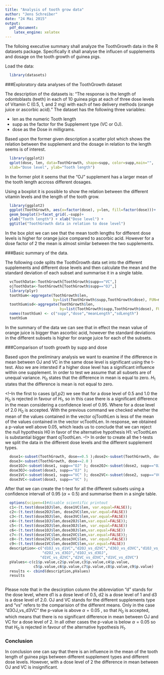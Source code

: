 ```yaml
---
title: "Analysis of tooth grow data"
author: "Jens Schreiber"
date: "24 Mai 2015"
output:
  pdf_document:
    latex_engine: xelatex
---
```


The folloing executive summary shall analyze the ToothGrowth data in the R datasets package. Specifically it shall analyse the influcen of supplements and dosage on the tooth growth of guinea pigs.

Load the data:

```r
  library(datasets)
```

###Exploratory data analyses of the ToothGrowth dataset

The description of the datasets is: "The response is the length of odontoblasts (teeth) in each of 10 guinea pigs at each of three dose levels of Vitamin C (0.5, 1, and 2 mg) with each of two delivery methods (orange juice or ascorbic acid)."
The dataset has the following three variables:

+ len	as the numeric	Tooth length
+ supp as the factor for the Supplement type (VC or OJ).
+ dose as the Dose in milligrams.

Based upon the former given description a scatter plot which shows the relation between the supplement and the dosage in relation to the length seems is of interest.

```r
  library(ggplot2)
  qplot(dose, len, data=ToothGrowth, shape=supp, color=supp,main="",
  xlab="Dose level", ylab="Tooth length")  
```

In the former plot it seems that the "OJ" supplement has a larger mean of the tooth length accross different dosages.

Using a boxplot it is possible to show the relation between the different vitamin levels and the length of the tooth grow.

```r
  library(ggplot2)
  ggplot(ToothGrowth, aes(x=factor(dose), y=len, fill=factor(dose)))+
  geom_boxplot()+facet_grid(.~supp)+
  ylab("Tooth length") + xlab("Dose level") +
  ggtitle("ToothGrowth data in relation to dose level")
```

In the box plot we can see that the mean tooth lengths for different dose levels is higher for orange juice compared to  ascorbic acid. However for a dose factor of 2 the mean is almost similar between the two supplements.

###Basic summary of the data.

The following code splits the ToothGrowth data set into the different supplements and different dose levels and then calculate the mean and the standard deviation of each subset and summarise it in a single table.

```r
  vcToothData<-ToothGrowth[ToothGrowth$supp=="VC",]
  ojToothData<-ToothGrowth[ToothGrowth$supp=="OJ",]
  library(plyr)
  toothSum<-aggregate(ToothGrowth$len, 
                      by=list(ToothGrowth$supp,ToothGrowth$dose), FUN=mean)
  toothSum$sd<-aggregate(ToothGrowth$len, 
                         by=list(ToothGrowth$supp,ToothGrowth$dose), FUN=sd)$x
  names(toothSum) <- c("supp","dose","meanLength","sdLength")
  toothSum

```

In the summary of the data we can see that in effect the mean value of orange juice is bigger than ascorbic acid, however the standard deviations in the different subsets is higher for orange juice for each of the subsets.


###Comparison of tooth growth by supp and dose

Based upon the preliminary analysis we want to examine if the difference in mean between OJ and VC in the same dose level is significant using the t-test. Also we are intersted if a higher dose level has a significant influence within one supplement. In order to test we assume that all subsets are of unequal variance. $H_0$ states that the difference in mean is equal to zero. $H_1$ states that the difference is mean is not equal to zero.


<!--In the first to cases (p1,p2) we see that for a dose level of 0.5 and 1.0 the $H_0$ is rejected in favour of $H_1$, so in this case there is a significant difference in the mean considering a confidence level of $0.95$. Where for a dose level of 2.0 $H_0$ is accepted. 
With  the previous command we checked whether the mean of the values contained in the vector ojToothLen is less  of the mean of the values contained in the vector vcToothLen. In response, we obtained a p-value well above 0.05, which leads us to conclude that we can reject the null hypothesis H0 in favor of the alternative hypothesis H1: vcToothLen is substantial bigger thant ojToothLen.
--!>
In order to create all the t-tests we split the data in the different dose levels and the different supplement types. 
```r
  dose1<-subset(ToothGrowth, dose==0.5 );dose2<-subset(ToothGrowth, dose==1.0 );
  dose3<-subset(ToothGrowth, dose==2.0 )
  dose1OJ<-subset(dose1, supp=="OJ" ); dose2OJ<-subset(dose2, supp=="OJ" ); 
  dose3OJ<-subset(dose3, supp=="OJ" );
  dose1VC<-subset(dose1, supp=="VC" ); dose2VC<-subset(dose2, supp=="VC" ); 
  dose3VC<-subset(dose3, supp=="VC" );
```

After that we can create the t-test for all the different subsets using a confidence intervall of 0.95 ($\alpha=0.5$) and summarise them in a single table.

```r
  options(scipen=4)#disable scientific printout
  c1<-(t.test(dose1OJ$len, dose1VC$len, var.equal=FALSE)); 
  c2<-(t.test(dose2OJ$len, dose2VC$len,var.equal=FALSE))
  c3<-(t.test(dose3OJ$len, dose3VC$len,var.equal=FALSE))
  c4<-(t.test(dose1OJ$len,dose2OJ$len,var.equal=FALSE));
  c5<-(t.test(dose2OJ$len,dose3OJ$len, var.equal=FALSE))
  c6<-(t.test(dose1OJ$len,dose3OJ$len,var.equal=FALSE))
  c7<-(t.test(dose1VC$len,dose2VC$len,var.equal=FALSE));
  c8<-(t.test(dose2VC$len,dose3VC$len, var.equal=FALSE))
  c9<-(t.test(dose1VC$len,dose3VC$len,var.equal=FALSE))
  description<-c("d1OJ_vs_d1VC","d2OJ_vs_d2VC","d3OJ_vs_d3VC","d1OJ_vs_d2OJ",
                 "d2OJ_vs_d3OJ","d1OJ_vs_d3OJ",
                "d1VC_vs_d2VC","d2VC_vs_d3VC","d1VC_vs_d3VC")
  pValues<-c(c1$p.value,c2$p.value,c3$p.value,c4$p.value,
             c5$p.value,c6$p.value,c7$p.value,c8$p.value,c9$p.value)
  results <- cbind(description,pValues)
  results
  
```

Please note that in the descirption column the abbreviation "d" stands for the dose level, where d1 is a dose level of 0.5, d2 is a dose level of 1 and d3 is a dose level of 2.0. OJ and VC stands for the different supplements type and "vs" refers to the comparision of the different means. Only in the case "d3OJ_vs_d3VC" the p-value is above $\alpha=0.05$ , so that $H_0$ is accepted, which means that there is no significant difference in mean between OJ and VC for a dose level of 2. In all other cases the p-value is below $\alpha=0.05$ so that $H_0$ is rejected in favour of the alternative hypothesis $H_1$.

### Conclusion
In conclusion one can say that there is an influence in the mean of the tooth length of guinea pigs between different supplement types and different dose levels. However, with a dose level of 2 the difference in mean between OJ and VC is insignificant. 


